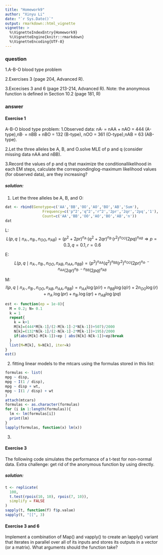 ---
title: "Homework9"
author: "Xinyu Li"
date: "`r Sys.Date()`"
output: rmarkdown::html_vignette
vignette: >
  %\VignetteIndexEntry{Homework9}
  %\VignetteEngine{knitr::rmarkdown}
  %\VignetteEncoding{UTF-8}
---

### question

1.A-B-O blood type problem

2.Exercises 3 (page 204, Advanced R).

3.Excecises 3 and 6 (page 213-214, Advanced R). Note: the anonymous function is defined in Section 10.2 (page 181, R)


### answer
#### **Exercise 1**

A-B-O blood type problem:
1.Observed data: nA· = nAA + nAO = 444 (A-type),nB· = nBB + nBO = 132 (B-type), nOO = 361 (O-type),nAB = 63 (AB-type).

2.Let the three alleles be A, B, and O.solve MLE of p and q (consider missing data nAA and nBB).
 
3.Record the values of p and q that maximize the conditionallikelihood in each EM steps, calculate the correspondinglog-maximum likelihood values (for observed data), are they increasing?


##### solution:

1.
Let the three alleles be A, B, and O:
```{r}
dat <- rbind(Genotype=c('AA','BB','OO','AO','BO','AB','Sum'),
                 Frequency=c('p^2','q^2','r^2','2pr','2qr','2pq','1'),
                 Count=c('AA','BB','OO','AO','BO','AB','n'))
dat
```
L:
$$L\left(p ,q\mid n_{A}., n_{B}.,n_{OO},n_{AB}\right)=\left(p^{2}+2pr\right)^{n_{A}.}\left(q^{2}+2qr\right)^{n_{B}.}\left(r^{2}\right)^{n_{OO}}\left(2pq\right)^{n_{AB}} \Rightarrow p=0.3, q=0.1, r=0.6$$

E:
$$L\left(p ,q\mid n_{A}., n_{B}.,n_{OO},n_{AB},n_{AA},n_{BB}\right)=\left(p^{2}\right)^{n_{AA}}\left(q^{2}\right)^{n_{BB}}\left(r^{2}\right)^{n_{OO}}\left(2pr\right)^{n_{A}.-n_{AA}}\left(2qr\right)^{n_{B}.-n_{BB}}\left(2pq\right)^{n_{AB}}$$

M:
$$I\left(p ,q\mid n_{A}., n_{B}.,n_{OO},n_{AB},n_{AA},n_{BB}\right)=n_{A A} \log (p/r)+n_{B B} \log (q/r)+2 n_{OO} \log (r)+n_{A}. \log (pr)+n_{B}. \log (qr)+n_{AB} \log (pq)$$

```{r}
est <- function(ep = 1e-8){
  M = 0.2; N= 0.1
  k = 1
  repeat{
    k = k+1
    M[k]=(444*M[k-1]/(2-M[k-1]-2*N[k-1])+507)/2000
    N[k]=(132*N[k-1]/(2-N[k-1]-2*M[k-1])+195)/2000
    if(abs(M[k]-M[k-1])<ep | abs(N[k]-N[k-1])<ep)break
  }
  list(M=M[k], N=N[k], iter=k)
}
est()
```

2.
fitting linear models to the mtcars using the formulas stored in this list:
```{r message=FALSE, warning=FALSE}
formulas <- list(
mpg ~ disp,
mpg ~ I(1 / disp),
mpg ~ disp + wt,
mpg ~ I(1 / disp) + wt
)
attach(mtcars) 
formulas <- as.character(formulas)
for (i in 1:length(formulas)){
  lm <- lm(formulas[i])
  print(lm)
}
lapply(formulas, function(x) lm(x))
```

3.


#### **Exercise 3**
The following code simulates the performance of a t-test for non-normal data. Extra challenge: get rid of the anonymous function by using  directly.

##### solution:
```{r}
t <- replicate(
  100,
  t.test(rpois(10, 10), rpois(7, 10)),
  simplify = FALSE
)
sapply(t, function(f) f$p.value)
sapply(t, "[[", 3)
```

#### **Exercise 3 and 6**
Implement a combination of Map() and vapply() to create an lapply() variant that iterates in parallel over all of its inputs and stores its outputs in a vector (or a matrix). What arguments should the function take?
